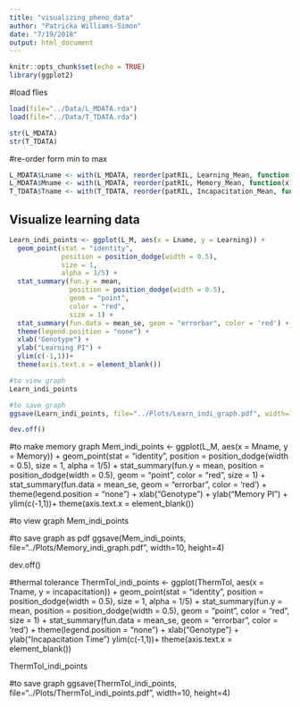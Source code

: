 ```yaml
---
title: "visualizing_pheno_data"
author: "Patricka Williams-Simon"
date: "7/19/2018"
output: html_document
---
```


```r
knitr::opts_chunk$set(echo = TRUE)
library(ggplot2)
```

#load flies

```r
load(file="../Data/L_MDATA.rda")
load(file="../Data/T_TDATA.rda")

str(L_MDATA)
str(T_TDATA)
```


#re-order form min to max

```r
L_MDATA$Lname <- with(L_MDATA, reorder(patRIL, Learning_Mean, function(x) mean(x)))
L_MDATA$Mname <- with(L_MDATA, reorder(patRIL, Memory_Mean, function(x) mean(x)))
T_TDATA$Tname <- with(T_TDATA, reorder(patRIL, Incapacitation_Mean, function(x) mean(x)))

```

## Visualize learning data

```r

Learn_indi_points <- ggplot(L_M, aes(x = Lname, y = Learning)) +
  geom_point(stat = "identity",
             position = position_dodge(width = 0.5),
             size = 1,
             alpha = 1/5) +
  stat_summary(fun.y = mean,
               position = position_dodge(width = 0.5),
               geom = "point",
               color = "red",
               size = 1) +
  stat_summary(fun.data = mean_se, geom = "errorbar", color = 'red') +
  theme(legend.position = "none") +
  xlab("Genotype") +
  ylab("Learning PI") +
  ylim(c(-1,1))+
  theme(axis.text.x = element_blank())

#to view graph
Learn_indi_points

#to save graph
ggsave(Learn_indi_points, file="../Plots/Learn_indi_graph.pdf", width=10, height=4)

dev.off()
```

#to make memory graph
Mem_indi_points <- ggplot(L_M, aes(x = Mname, y = Memory)) +
  geom_point(stat = "identity",
             position = position_dodge(width = 0.5),
             size = 1,
             alpha = 1/5) +
  stat_summary(fun.y = mean,
               position = position_dodge(width = 0.5),
               geom = "point",
               color = "red",
               size = 1) +
  stat_summary(fun.data = mean_se, geom = "errorbar", color = 'red') +
  theme(legend.position = "none") +
  xlab("Genotype") +
  ylab("Memory PI") +
  ylim(c(-1,1))+
  theme(axis.text.x = element_blank())

#to view graph
Mem_indi_points

#to save graph as pdf
ggsave(Mem_indi_points, file="../Plots/Memory_indi_graph.pdf", width=10, height=4)

dev.off()



#thermal tolerance
ThermTol_indi_points <- ggplot(ThermTol, aes(x = Tname, y = incapacitation)) +
  geom_point(stat = "identity",
             position = position_dodge(width = 0.5),
             size = 1,
             alpha = 1/5) +
  stat_summary(fun.y = mean,
               position = position_dodge(width = 0.5),
               geom = "point",
               color = "red",
               size = 1) +
  stat_summary(fun.data = mean_se, geom = "errorbar", color = 'red') +
  theme(legend.position = "none") +
  xlab("Genotype") +
  ylab("Incapacitation Time")
  ylim(c(-1,1))+
  theme(axis.text.x = element_blank())

ThermTol_indi_points

#to save graph
ggsave(ThermTol_indi_points, file="../Plots/ThermTol_indi_points.pdf", width=10, height=4)

